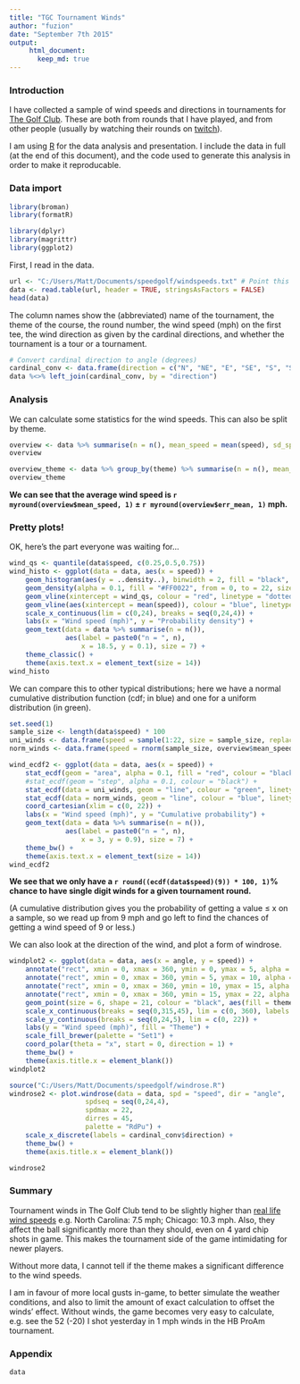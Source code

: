 ```yaml
---
title: "TGC Tournament Winds"
author: "fuzion"
date: "September 7th 2015"
output:  
     html_document:  
       keep_md: true
---
```

### Introduction
I have collected a sample of wind speeds and directions in tournaments for [The Golf Club](http://www.thegolfclubgame.com). 
These are both from rounds that I have played, and from other people (usually by watching their rounds on [twitch](http://www.twitch.tv/directory/game/The%20Golf%20Club)).

I am using [R](https://www.r-project.org/) for the data analysis and presentation.
I include the data in full (at the end of this document), and the code used to generate this analysis in order to make it reproducable.

### Data import

```r
library(broman)
library(formatR)
```
```r
library(dplyr)
library(magrittr)
library(ggplot2)
```

First, I read in the data.
```r
url <- "C:/Users/Matt/Documents/speedgolf/windspeeds.txt" # Point this to the data.
data <- read.table(url, header = TRUE, stringsAsFactors = FALSE)
head(data)
```
The column names show the (abbreviated) name of the tournament, the theme of the course, the round number, the wind speed (mph) on the first tee, the wind direction as given by the cardinal directions, and whether the tournament is a tour or a tournament.
```r
# Convert cardinal direction to angle (degrees)
cardinal_conv <- data.frame(direction = c("N", "NE", "E", "SE", "S", "SW", "W", "NW"), angle = c(0, 45, 90, 135, 180, 225, 270, 315), stringsAsFactors = FALSE)
data %<>% left_join(cardinal_conv, by = "direction")
```
### Analysis
We can calculate some statistics for the wind speeds.
This can also be split by theme.
```r
overview <- data %>% summarise(n = n(), mean_speed = mean(speed), sd_speed = sd(speed), err_mean = sd_speed/sqrt(n))
overview

overview_theme <- data %>% group_by(theme) %>% summarise(n = n(), mean_speed = mean(speed), sd_speed = sd(speed), err_mean = sd_speed/sqrt(n))
overview_theme
```
**We can see that the average wind speed is `r myround(overview$mean_speed, 1)` &plusmn; `r myround(overview$err_mean, 1)` mph.**

### Pretty plots!
OK, here's the part everyone was waiting for...
```r
wind_qs <- quantile(data$speed, c(0.25,0.5,0.75))
wind_histo <- ggplot(data = data, aes(x = speed)) +
    geom_histogram(aes(y = ..density..), binwidth = 2, fill = "black", colour = "gray", alpha = 0.1) +
    geom_density(alpha = 0.1, fill = "#FF0022", from = 0, to = 22, size = 1) +
    geom_vline(xintercept = wind_qs, colour = "red", linetype = "dotted", size = 0.8) +
    geom_vline(aes(xintercept = mean(speed)), colour = "blue", linetype = "dashed", size = 1) +
    scale_x_continuous(lim = c(0,24), breaks = seq(0,24,4)) +
    labs(x = "Wind speed (mph)", y = "Probability density") +
    geom_text(data = data %>% summarise(n = n()),
              aes(label = paste0("n = ", n),
                  x = 18.5, y = 0.1), size = 7) +
    theme_classic() +
    theme(axis.text.x = element_text(size = 14))
wind_histo
```

We can compare this to other typical distributions; here we have a normal cumulative distribution function (cdf; in blue) and one for a uniform distribution (in green).
```r
set.seed(1)
sample_size <- length(data$speed) * 100
uni_winds <- data.frame(speed = sample(1:22, size = sample_size, replace = TRUE))
norm_winds <- data.frame(speed = rnorm(sample_size, overview$mean_speed, overview$sd_speed)) %>% round()

wind_ecdf2 <- ggplot(data = data, aes(x = speed)) +
    stat_ecdf(geom = "area", alpha = 0.1, fill = "red", colour = "black") +
    #stat_ecdf(geom = "step", alpha = 0.1, colour = "black") +
    stat_ecdf(data = uni_winds, geom = "line", colour = "green", linetype = "dashed") +
    stat_ecdf(data = norm_winds, geom = "line", colour = "blue", linetype = "dashed") +
    coord_cartesian(xlim = c(0, 22)) +
    labs(x = "Wind speed (mph)", y = "Cumulative probability") +
    geom_text(data = data %>% summarise(n = n()),
              aes(label = paste0("n = ", n),
                  x = 3, y = 0.9), size = 7) +
    theme_bw() +
    theme(axis.text.x = element_text(size = 14))
wind_ecdf2
```

**We see that we only have a `r round((ecdf(data$speed)(9)) * 100, 1)`% chance to have single digit winds for a given tournament round.**

(A cumulative distribution gives you the probability of getting a value &le; x on a sample, so we read up from 9 mph and go left to find the chances of getting a wind speed of 9 or less.)

We can also look at the direction of the wind, and plot a form of windrose.

```r
windplot2 <- ggplot(data = data, aes(x = angle, y = speed)) +
    annotate("rect", xmin = 0, xmax = 360, ymin = 0, ymax = 5, alpha = 0.2, fill = "green") +
    annotate("rect", xmin = 0, xmax = 360, ymin = 5, ymax = 10, alpha = 0.2, fill = "blue") +
    annotate("rect", xmin = 0, xmax = 360, ymin = 10, ymax = 15, alpha = 0.2, fill = "yellow") +
    annotate("rect", xmin = 0, xmax = 360, ymin = 15, ymax = 22, alpha = 0.2, fill = "red") +
    geom_point(size = 6, shape = 21, colour = "black", aes(fill = theme)) +
    scale_x_continuous(breaks = seq(0,315,45), lim = c(0, 360), labels = cardinal_conv$direction) +
    scale_y_continuous(breaks = seq(0,24,5), lim = c(0, 22)) +
    labs(y = "Wind speed (mph)", fill = "Theme") +
    scale_fill_brewer(palette = "Set1") +
    coord_polar(theta = "x", start = 0, direction = 1) +
    theme_bw() +
    theme(axis.title.x = element_blank())
windplot2
```
```r
source("C:/Users/Matt/Documents/speedgolf/windrose.R")
windrose2 <- plot.windrose(data = data, spd = "speed", dir = "angle",
                   spdseq = seq(0,24,4),
                   spdmax = 22,
                   dirres = 45,
                   palette = "RdPu") +
    scale_x_discrete(labels = cardinal_conv$direction) +
    theme_bw() +
    theme(axis.title.x = element_blank())
```
```r
windrose2
```

### Summary

Tournament winds in The Golf Club tend to be slightly higher than [real life wind speeds](http://average-wind-speed.findthebest.com/) e.g. North Carolina: 7.5 mph; Chicago: 10.3 mph.
Also, they affect the ball significantly more than they should, even on 4 yard chip shots in game.
This makes the tournament side of the game intimidating for newer players.

Without more data, I cannot tell if the theme makes a significant difference to the wind speeds. 

I am in favour of more local gusts in-game, to better simulate the weather conditions, and also to limit the amount of exact calculation to offset the winds' effect.
Without winds, the game becomes very easy to calculate, e.g. see the 52 (-20) I shot yesterday in 1 mph winds in the HB ProAm tournament.

### Appendix
```r
data
```
